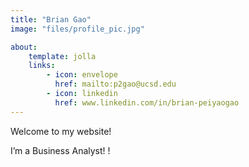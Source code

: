 ```yaml
---
title: "Brian Gao"
image: "files/profile_pic.jpg"

about: 
    template: jolla
    links:
        - icon: envelope
          href: mailto:p2gao@ucsd.edu
        - icon: linkedin
          href: www.linkedin.com/in/brian-peiyaogao
---
```


Welcome to my website!

I'm a Business Analyst! !
